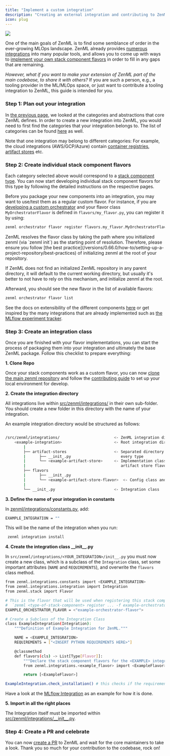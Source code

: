 ```yaml
---
title: "Implement a custom integration"
description: "Creating an external integration and contributing to ZenML"
icon: plug
---
```

<Frame caption="ZenML integrates with a number of tools from the MLOps landscape
">
  <img src="/_assets/how-to/stack-45.avif" />
</Frame>


One of the main goals of ZenML is to find some semblance of order in the ever-growing MLOps landscape. ZenML already provides [numerous integrations](https://zenml.io/integrations) into many popular tools, and allows you to come up with ways to [implement your own stack component flavors](/versions/0.66.0/how-to/stack-deployment/implement-a-custom-stack-component) in order to fill in any gaps that are remaining.

_However, what if you want to make your extension of ZenML part of the main codebase, to share it with others?_ If you are such a person, e.g., a tooling provider in the ML/MLOps space, or just want to contribute a tooling integration to ZenML, this guide is intended for you.

### Step 1: Plan out your integration

In [the previous page](/versions/0.66.0/how-to/stack-deployment/implement-a-custom-stack-component), we looked at the categories and abstractions that core ZenML defines. In order to create a new integration into ZenML, you would need to first find the categories that your integration belongs to. The list of categories can be found [here](/versions/0.66.0/stack-components/component-guide) as well.

Note that one integration may belong to different categories: For example, the cloud integrations (AWS/GCP/Azure) contain [container registries](/versions/0.66.0/stack-components/container-registries), [artifact stores](/versions/0.66.0/stack-components/artifact-stores) etc.

### Step 2: Create individual stack component flavors

Each category selected above would correspond to a [stack component type](/versions/0.66.0/stack-components/component-guide). You can now start developing individual stack component flavors for this type by following the detailed instructions on the respective pages.

Before you package your new components into an integration, you may want to use/test them as a regular custom flavor. For instance, if you are [developing a custom orchestrator](/versions/0.66.0/stack-components/orchestrators/custom) and your flavor class `MyOrchestratorFlavor` is defined in `flavors/my_flavor.py`, you can register it by using:

```bash
zenml orchestrator flavor register flavors.my_flavor.MyOrchestratorFlavor
```

<Note>
ZenML resolves the flavor class by taking the path where you initialized zenml (via `zenml init`) as the starting point of resolution. Therefore, please ensure you follow [the best practice](/versions/0.66.0/how-to/setting-up-a-project-repository/best-practices) of initializing zenml at the root of your repository.

If ZenML does not find an initialized ZenML repository in any parent directory, it will default to the current working directory, but usually it's better to not have to rely on this mechanism, and initialize zenml at the root.
</Note>

Afterward, you should see the new flavor in the list of available flavors:

```bash
zenml orchestrator flavor list
```

See the docs on extensibility of the different components [here](/versions/0.66.0/stack-components/component-guide) or get inspired by the many integrations that are already implemented such as [the MLflow experiment tracker](/versions/0.66.0/stack-components/experiment-trackers/mlflow).

### Step 3: Create an integration class

Once you are finished with your flavor implementations, you can start the process of packaging them into your integration and ultimately the base ZenML package. Follow this checklist to prepare everything:

**1\. Clone Repo**

Once your stack components work as a custom flavor, you can now [clone the main zenml repository](https://github.com/zenml-io/zenml) and follow the [contributing guide](https://github.com/zenml-io/zenml/blob/main/CONTRIBUTING.md) to set up your local environment for develop.

**2\. Create the integration directory**

All integrations live within [src/zenml/integrations/](https://github.com/zenml-io/zenml/tree/main/src/zenml/integrations) in their own sub-folder. You should create a new folder in this directory with the name of your integration.

An example integration directory would be structured as follows:

```bash

/src/zenml/integrations/                        <- ZenML integration directory
    <example-integration>                       <- Root integration directory
        |
        ├── artifact-stores                     <- Separated directory for
        |      ├── __init_.py                      every type
        |      └── <example-artifact-store>     <- Implementation class for the
        |                                          artifact store flavor
        ├── flavors
        |      ├── __init_.py
        |      └── <example-artifact-store-flavor>  <- Config class and flavor
        |
        └── __init_.py                          <- Integration class
```
**3\. Define the name of your integration in constants**

In [zenml/integrations/constants.py](https://github.com/zenml-io/zenml/blob/main/src/zenml/integrations/constants.py), add:

```bash
EXAMPLE_INTEGRATION = ""
```

This will be the name of the integration when you run:

```bash
 zenml integration install
```

**4\. Create the integration class \_\_init\_\_.py**

In `src/zenml/integrations/<YOUR_INTEGRATION>/init__.py` you must now create a new class, which is a subclass of the `Integration` class, set some important attributes (`NAME` and `REQUIREMENTS`), and overwrite the `flavors` class method.

```bash
from zenml.integrations.constants import <EXAMPLE_INTEGRATION>
from zenml.integrations.integration import Integration
from zenml.stack import Flavor

# This is the flavor that will be used when registering this stack component
#  `zenml <type-of-stack-component> register ... -f example-orchestrator-flavor`
EXAMPLE_ORCHESTRATOR_FLAVOR = <"example-orchestrator-flavor">

# Create a Subclass of the Integration Class
class ExampleIntegration(Integration):
    """Definition of Example Integration for ZenML."""

    NAME = <EXAMPLE_INTEGRATION>
    REQUIREMENTS = ["<INSERT PYTHON REQUIREMENTS HERE>"]

    @classmethod
    def flavors(cls) -> List[Type[Flavor]]:
        """Declare the stack component flavors for the <EXAMPLE> integration."""
        from zenml.integrations.<example_flavor> import <ExampleFlavor>

        return [<ExampleFlavor>]

ExampleIntegration.check_installation() # this checks if the requirements are installed
```

Have a look at the [MLflow Integration](https://github.com/zenml-io/zenml/blob/main/src/zenml/integrations/mlflow/%5F%5Finit%5F%5F.py) as an example for how it is done.

**5. Import in all the right places**

The Integration itself must be imported within [src/zenml/integrations/\_\_init\_\_.py](https://github.com/zenml-io/zenml/blob/main/src/zenml/integrations/%5F%5Finit%5F%5F.py).

### Step 4: Create a PR and celebrate <Icon icon="gift"/>

You can now [create a PR](https://github.com/zenml-io/zenml/compare) to ZenML and wait for the core maintainers to take a look. Thank you so much for your contribution to the codebase, rock on! <Icon icon="heart"/>
